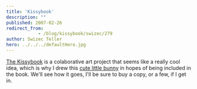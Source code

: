 ```yaml
---
title: 'Kissybook'
description: ""
published: 2007-02-26
redirect_from: 
            - /blog/kissybook/swizec/279
author: Swizec Teller
hero: ../../../defaultHero.jpg
---
```

[The Kissybook](http://kissybook.net) is a colaborative art project that seems like a really cool idea, which is why I drew this [cute little bunny](http://www.deviantart.com/deviation/49689143/) in hopes of being included in the book. We'll see how it goes, I'll be sure to buy a copy, or a few, if I get in.